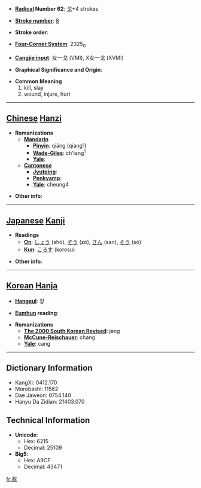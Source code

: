 * '''[[Wiktionary:Chinese radical index| Radical]] Number 62''': [[Wiktionary:Chinese radical index 戈|戈]]+4 strokes

* '''[[Wiktionary:Chinese total strokes index|Stroke number]]''': [[Wiktionary:Chinese total strokes index 8|8]]

* '''Stroke order''': 

* '''[[Wiktionary:Chinese four corner index|Four-Corner System]]''': 2325<sub>0</sub>

* '''[[Wiktionary:Chinese Cangjie index|Cangjie input]]''': 女一戈 (VMI), X女一戈 (XVMI)

* '''Graphical Significance and Origin''': 

* '''Common Meaning'''
*#kill, slay
*# wound, injure, hurt


----

== [[Chinese]] [[Hanzi]] ==

* '''Romanizations'''
** '''[[Mandarin]]'''
*** '''[[Pinyin]]''': qiāng (qiang1)
*** '''[[Wade-Giles]]''': ch'iang<sup>1</sup>
*** '''[[Yale]]''': 
** '''[[Cantonese]]'''
*** '''[[Jyutping]]''':
*** '''[[Penkyamp]]''': 
*** '''[[Yale]]''': cheung4

* '''Other info''': 

----

== [[Japanese]] [[Kanji]] ==

* '''Readings'''
** '''[[On]]''': [[しょう]] (shō), [[ぞう]] (zō), [[さん]] (san), [[そう]] (sō)
** '''[[Kun]]''': [[ころす]] (korosu)

* '''Other info''':  

----

== [[Korean]] [[Hanja]] ==

* '''[[Hangeul]]''': 장

* '''[[Eumhun]] reading''': 

* '''Romanizations'''
** '''[[The 2000 South Korean Revised Romanization|The 2000 South Korean Revised]]''': jang
** '''[[McCune-Reischauer]]''': chang
** '''[[Yale]]''': cang

----

== Dictionary Information ==

* KangXi: 0412.170
* Morobashi: 11562
* Dae Jaweon: 0754.140
* Hanyu Da Zidian: 21403.070

== Technical Information ==

* '''Unicode''':
** Hex: 6215
** Decimal: 25109
* '''Big5''':
** Hex: A9CF
** Decimal: 43471

[[fr:戕]]